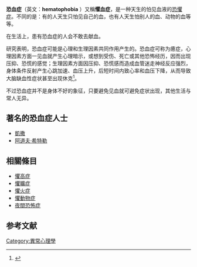 {{Expand language|time=2020-01-26T06:23:34+00:00}}{{medical}}
'''恐血症'''（英文：'''hematophobia''' ）又稱'''懼血症'''，是一种天生的怕见血液的[[恐懼症|恐懼症]]。不同的是：有的人天生只怕见自己的血，也有人天生怕别人的血、动物的血等等。

在生活上，患有恐血症的人会不敢去献血。

研究表明，恐血症可能是心理和生理因素共同作用产生的。恐血症可称为癔症，心理因素方面一见血就产生心理暗示，或想到受伤、死亡或其他恐怖经历，因而出现压抑、恐慌的感觉；生理因素方面因压抑、恐慌感而造成血管迷走神经反应强烈，身体条件反射产生心跳加速、血压上升，后短时间内致心率和血压下降，从而导致大脑缺血性症状甚至出现休克<ref>{{Cite web |url=http://k.sina.com.cn/article_1037891845_3ddcf905024001b9a.html |title=血液恐怖症是怎么回事？ |access-date=2019-01-27 |archive-date=2019-05-18 |archive-url=https://web.archive.org/web/20190518174951/http://k.sina.com.cn/article_1037891845_3ddcf905024001b9a.html |dead-url=no }}</ref>。

不过恐血症并不是身体不好的象征，只要避免见血就可避免症状出现，其他生活与常人无异。

==著名的恐血症人士==
*[[凱撒|凱撒]]
*[[阿道夫·希特勒|阿道夫·希特勒]]

== 相關條目 ==
*[[懼高症|懼高症]]
*[[懼曠症|懼曠症]]
*[[懼火症|懼火症]]
*[[懼動物症|懼動物症]]
*[[夜間恐怖症|夜間恐怖症]]

==参考文献==
{{reflist}}

{{Psychi-and-psycho-stub}}
[[Category:異常心理學|Category:異常心理學]]